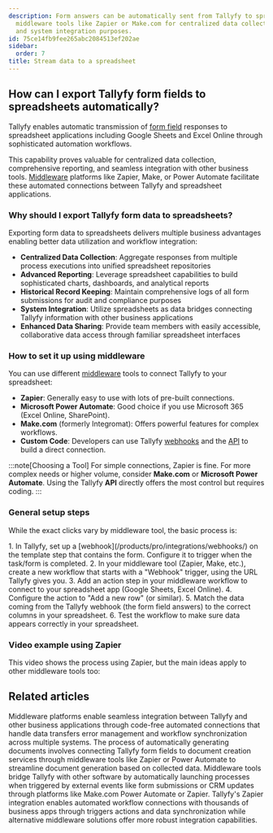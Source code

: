 ```yaml
---
description: Form answers can be automatically sent from Tallyfy to spreadsheets through
  middleware tools like Zapier or Make.com for centralized data collection reporting
  and system integration purposes.
id: 75ce14fb9fee265abc2084513ef202ae
sidebar:
  order: 7
title: Stream data to a spreadsheet
---
```



## How can I export Tallyfy form fields to spreadsheets automatically?

Tallyfy enables automatic transmission of [form field](/products/pro/tracking-and-tasks/tasks/what-are-form-fields-in-tallyfy/) responses to spreadsheet applications including Google Sheets and Excel Online through sophisticated automation workflows.

This capability proves valuable for centralized data collection, comprehensive reporting, and seamless integration with other business tools. [Middleware](/products/pro/integrations/middleware/) platforms like Zapier, Make, or Power Automate facilitate these automated connections between Tallyfy and spreadsheet applications.

### Why should I export Tallyfy form data to spreadsheets?

Exporting form data to spreadsheets delivers multiple business advantages enabling better data utilization and workflow integration:

- **Centralized Data Collection**: Aggregate responses from multiple process executions into unified spreadsheet repositories
- **Advanced Reporting**: Leverage spreadsheet capabilities to build sophisticated charts, dashboards, and analytical reports
- **Historical Record Keeping**: Maintain comprehensive logs of all form submissions for audit and compliance purposes
- **System Integration**: Utilize spreadsheets as data bridges connecting Tallyfy information with other business applications
- **Enhanced Data Sharing**: Provide team members with easily accessible, collaborative data access through familiar spreadsheet interfaces

### How to set it up using middleware

You can use different [middleware](/products/pro/integrations/middleware/) tools to connect Tallyfy to your spreadsheet:

- **Zapier**: Generally easy to use with lots of pre-built connections.
- **Microsoft Power Automate**: Good choice if you use Microsoft 365 (Excel Online, SharePoint).
- **Make.com** (formerly Integromat): Offers powerful features for complex workflows.
- **Custom Code**: Developers can use Tallyfy [webhooks](/products/pro/integrations/webhooks/) and the [API](/products/pro/integrations/open-api/) to build a direct connection.

:::note[Choosing a Tool]
For simple connections, Zapier is fine. For more complex needs or higher volume, consider **Make.com** or **Microsoft Power Automate**. Using the Tallyfy **API** directly offers the most control but requires coding.
:::

### General setup steps

While the exact clicks vary by middleware tool, the basic process is:

<Steps>
1. In Tallyfy, set up a [webhook](/products/pro/integrations/webhooks/) on the template step that contains the form. Configure it to trigger when the task/form is completed.
2. In your middleware tool (Zapier, Make, etc.), create a new workflow that starts with a "Webhook" trigger, using the URL Tallyfy gives you.
3. Add an action step in your middleware workflow to connect to your spreadsheet app (Google Sheets, Excel Online).
4. Configure the action to "Add a new row" (or similar).
5. Match the data coming from the Tallyfy webhook (the form field answers) to the correct columns in your spreadsheet.
6. Test the workflow to make sure data appears correctly in your spreadsheet.
</Steps>

### Video example using Zapier

This video shows the process using Zapier, but the main ideas apply to other middleware tools too:

<lite-vimeo videoid="349793950"></lite-vimeo>


## Related articles
<CardGrid>
<LinkTitleCard header="<b>Integrations > Middleware</b>" href="/products/pro/integrations/middleware/" > Middleware platforms enable seamless integration between Tallyfy and other business applications through code-free automated connections that handle data transfers error management and workflow synchronization across multiple systems. </LinkTitleCard>
<LinkTitleCard header="<b>Documents > Send data to document creation systems</b>" href="/products/pro/documenting/documents/how-to-generate-documents-from-form-fields/" > The process of automatically generating documents involves connecting Tallyfy form fields to document creation services through middleware tools like Zapier or Power Automate to streamline document generation based on collected data. </LinkTitleCard>
<LinkTitleCard header="<b>Triggers > Launch via middleware</b>" href="/products/pro/launching/triggers/via-middleware/" > Middleware tools bridge Tallyfy with other software by automatically launching processes when triggered by external events like form submissions or CRM updates through platforms like Make.com Power Automate or Zapier. </LinkTitleCard>
<LinkTitleCard header="<b>Middleware > Zapier</b>" href="/products/pro/integrations/middleware/zapier/" > Tallyfy's Zapier integration enables automated workflow connections with thousands of business apps through triggers actions and data synchronization while alternative middleware solutions offer more robust integration capabilities. </LinkTitleCard>
</CardGrid>